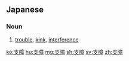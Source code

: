 ==Japanese==
{{ja-kanjitab|し|しょう|yomi=o}}

===Noun===
{{ja-noun|ししょう}}

# [[trouble]], [[kink]], [[interference]]

[[ko:支障]]
[[hu:支障]]
[[mg:支障]]
[[sh:支障]]
[[sv:支障]]
[[zh:支障]]